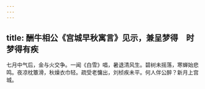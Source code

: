 ```yaml
---
---
---
```

title: 酬牛相公《宫城早秋寓言》见示，兼呈梦得　时梦得有疾
---



七月中气后，金与火交争。一闻《白雪》唱，暑退清风生。碧树未摇落，寒蝉始悲鸣。夜凉枕簟滑，秋燥衣巾轻。疏受老慵出，刘桢疾未平。何人伴公醉？新月上宫城。